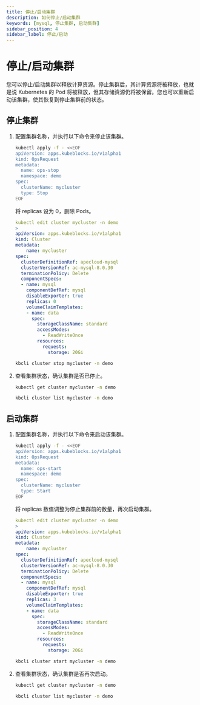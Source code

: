 ```yaml
---
title: 停止/启动集群
description: 如何停止/启动集群
keywords: [mysql, 停止集群, 启动集群]
sidebar_position: 4
sidebar_label: 停止/启动
---
```



# 停止/启动集群

您可以停止/启动集群以释放计算资源。停止集群后，其计算资源将被释放，也就是说 Kubernetes 的 Pod 将被释放，但其存储资源仍将被保留。您也可以重新启动该集群，使其恢复到停止集群前的状态。

## 停止集群

1. 配置集群名称，并执行以下命令来停止该集群。

    <Tabs>

    <TabItem value="OpsRequest" label="OpsRequest" default>

    ```bash
    kubectl apply -f - <<EOF
    apiVersion: apps.kubeblocks.io/v1alpha1
    kind: OpsRequest
    metadata:
      name: ops-stop
      namespace: demo
    spec:
      clusterName: mycluster
      type: Stop
    EOF
    ```

    </TabItem>

    <TabItem value="编辑集群 YAML 文件" label="编辑集群 YAML 文件">

    将 replicas 设为 0，删除 Pods。

    ```yaml
    kubectl edit cluster mycluster -n demo
    >
    apiVersion: apps.kubeblocks.io/v1alpha1
    kind: Cluster
    metadata:
        name: mycluster
    spec:
      clusterDefinitionRef: apecloud-mysql
      clusterVersionRef: ac-mysql-8.0.30
      terminationPolicy: Delete
      componentSpecs:
      - name: mysql
        componentDefRef: mysql
        disableExporter: true
        replicas: 0
        volumeClaimTemplates:
        - name: data
          spec:
            storageClassName: standard
            accessModes:
              - ReadWriteOnce
            resources:
              requests:
                storage: 20Gi
    ```

    </TabItem>

    <TabItem value="kbcli" label="kbcli">

    ```bash
    kbcli cluster stop mycluster -n demo
    ```

    </TabItem>

    </Tabs>

2. 查看集群状态，确认集群是否已停止。

    <Tabs>

    <TabItem value="kubectl" label="kubectl" default>

    ```bash
    kubectl get cluster mycluster -n demo
    ```

    </TabItem>

    <TabItem value="kbcli" label="kbcli">

    ```bash
    kbcli cluster list mycluster -n demo
    ```

    </TabItem>

    </Tabs>

## 启动集群

1. 配置集群名称，并执行以下命令来启动该集群。

    <Tabs>

    <TabItem value="OpsRequest" label="OpsRequest" default>

    ```bash
    kubectl apply -f - <<EOF
    apiVersion: apps.kubeblocks.io/v1alpha1
    kind: OpsRequest
    metadata:
      name: ops-start
      namespace: demo
    spec:
      clusterName: mycluster
      type: Start
    EOF
    ```

    </TabItem>

    <TabItem value="编辑集群 YAML 文件" label="编辑集群 YAML 文件">

    将 replicas 数值调整为停止集群前的数量，再次启动集群。

    ```yaml
    kubectl edit cluster mycluster -n demo
    >
    apiVersion: apps.kubeblocks.io/v1alpha1
    kind: Cluster
    metadata:
        name: mycluster
    spec:
      clusterDefinitionRef: apecloud-mysql
      clusterVersionRef: ac-mysql-8.0.30
      terminationPolicy: Delete
      componentSpecs:
      - name: mysql
        componentDefRef: mysql
        disableExporter: true
        replicas: 3
        volumeClaimTemplates:
        - name: data
          spec:
            storageClassName: standard
            accessModes:
              - ReadWriteOnce
            resources:
              requests:
                storage: 20Gi
    ```

    </TabItem>

    <TabItem value="kbcli" label="kbcli">

    ```bash
    kbcli cluster start mycluster -n demo
    ```

    </TabItem>

    </Tabs>

2. 查看集群状态，确认集群是否再次启动。

    <Tabs>

    <TabItem value="kubectl" label="kubectl" default>

    ```bash
    kubectl get cluster mycluster -n demo
    ```

    </TabItem>

    <TabItem value="kbcli" label="kbcli">

    ```bash
    kbcli cluster list mycluster -n demo
    ```

    </TabItem>

    </Tabs>
